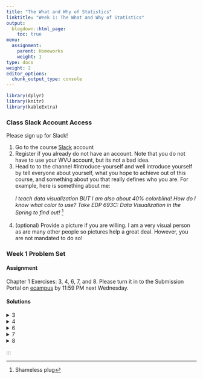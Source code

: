 ```yaml
---
title: "The What and Why of Statistics"
linktitle: "Week 1: The What and Why of Statistics"
output:
  blogdown::html_page:
    toc: true
menu:
  assignment:
    parent: Homeworks
    weight: 1
type: docs
weight: 2
editor_options: 
  chunk_output_type: console
---
```


```r
library(dplyr)
library(knitr)
library(kableExtra)
```

<style>
span.boxed {
  border: 0px solid #FFFFFF;
  padding: 5px;
  color: #FFFFFF;
  background-color: #005b96;
  display: inline;
} 

table {
   margin-left: auto;
   margin-right: auto;
}

table thead th { border-bottom: 1px solid #ddd; 
}

th, td { padding: 5px; 
}

tr:nth-child(even) { background: #ffffff; 
}
</style>

### Class Slack Account Access
Please sign up for Slack!

1. Go to the course [Slack](2020edp619.slack.com){target="_blank"} account
2. Register if you already do not have an account. Note that you do not have to use your WVU account, but its not a bad idea.
3. Head to to the channel #introduce-yourself and well introduce yourself by tell everyone about yourself, what you hope to achieve out of this course, and something about you that really defines who you are. For example, here is something about me:<br>
<br>
*I teach data visualization BUT I am also about 40% colorblind! How do I know what color to use? Take EDP 693C: Data Visualization in the Spring to find out!* ^[Shameless plug]<br><br>
4. (optional) Provide a picture if you are willing. I am a very visual person as are many other people so pictures help a great deal. However, you are not mandated to do so!


### Week 1 Problem Set

#### Assignment
Chapter 1 Exercises: 3, 4, 6, 7, and 8. Please turn it in to the Submission Portal on [ecampus](https://ecampus.wvu.edu/){target="_blank"} by 11:59 PM next Wednesday.<br>

#### Solutions

<details><summary>3</summary>
<p>

a. <span class="boxed">Interval–ratio</span>
b. <span class="boxed">Interval–ratio</span>
c. <span class="boxed">Nominal</span>
d. <span class="boxed">Ordinal</span>
e. <span class="boxed">Nominal</span>
f. <span class="boxed">Interval–ratio</span>
g. <span class="boxed">Ordinal</span> 

</p>
</details>

<details><summary>4</summary>
<p>

a. <span class="boxed">Discrete</span>
b. <span class="boxed">Continuous</span> 
c. <span class="boxed">Continuous</span> 

</p>
</details>

<details><summary>6</summary>
<p>

a. Unemployment records could be used to determine the actual number of unemployed; a <span class="boxed">descriptive statistic</span> based upon the population. 
b. A survey is taken to estimate student opinions about the quality of food; <span class="boxed">inferential statistic</span>.
c. National health records can be used to determine the incidence rate of breast cancer among all Asian women, so this would be a <span class="boxed">descriptive statistic</span>. 
d. The ratings will be gathered from a survey, so this is an <span class="boxed">inferential statistic</span>.
e. A university should be able to report GPA by major, so this is a <span class="boxed">descriptive statistic</span> based upon the population. 
f. In theory, the United States records all immigrants to this country. Therefore, the number of South East Asian immigrants would be a <span class="boxed">descriptive statistic</span>. However, because of illegal immigration, surveys are also taken to estimate the total number of legal and unauthorized immigrants. In that event, the number of immigrants would be an <span class="boxed">inferential statistic</span>.

</p>
</details>

<details><summary>7</summary>
<p>

a. <span class="boxed">Annual income</span> 
b. Gender: <span class="boxed">nominal</span><br>
Number of hours worked per week: <span class="boxed">interval ratio</span><br>
Years of education: <span class="boxed">interval ratio</span><br> 
Job title: <span class="boxed">nominal</span>. 
c. This is an application of <span class="boxed">inferential statistics</span>. The researcher is using information based on her sample to predict the annual income of a larger population of young graduates.


</p>
</details>

<details><summary>8</summary>
<p>
At the nominal level, a simple measure of political participation is whether or not someone voted in the most recent general election. This variable would be coded either <span class="boxed">yes</span> or <span class="boxed">no</span>. 

At the ordinal level, a composite measure could be constructed of both voting and political party membership, like this:

```r
dt <- tibble(
  Text_1 = c("Didn’t vote; No membership","Voted; No membership OR Membership; Didn’t vote", "Voted;  Membership"),
  Text_2 = c("0", "1", "2")
)
```

```r
kable(dt, 
      align = c('l', "c"), 
      col.names = c("Behavior", "Code") 
      ) %>%
  kable_styling(position = "center",
                full_width = FALSE) 
```

These codes are <span class="boxed">ordinal</span> in scale because the amount of political participation can be ranked from high to low. Other possible ordinal variables can be constructed from other sets of behaviors, such as working in a candidate’s campaign and signing a petition. The key points are to create a variable whose values can be ranked and whose values are not on an interval–ratio scale.

At the <span class="boxed">interval–ratio</span> level, political participation could be measured by the percentage of elections in which a person has voted since becoming eligible to vote, or the amount of money a person donated to political candidates during some specified time period. 


</p>
</details>
:::
